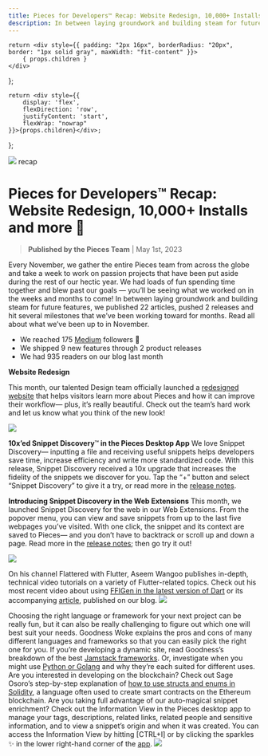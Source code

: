 ```yaml
---
title: Pieces for Developers™ Recap: Website Redesign, 10,000+ Installs and more 👀
description: In between laying groundwork and building steam for future features, we published 22 articles, pushed 2 releases and hit several milestones that we’ve been working toward for months. Read all about what we’ve been up to in November.
---
```


    return <div style={{ padding: "2px 16px", borderRadius: "20px", border: "1px solid gray", maxWidth: "fit-content" }}>
        { props.children }
    </div>
};

    return <div style={{
        display: 'flex',
        flexDirection: 'row',
        justifyContent: 'start',
        flexWrap: "nowrap"
    }}>{props.children}</div>;
};

<link rel="canonical" href="https://code.pieces.app/updates/pieces-for-developers-recap-website-redesign-10000-installs-and-more" />

![](https://uploads-ssl.webflow.com/6143afec68f555387049efb3/63d139f65e242e8004465143_NovRecap_8f6a719e24d00080ea099057274cd60f_2000.png)
<Tag>recap</Tag>

# Pieces for Developers™ Recap: Website Redesign, 10,000+ Installs and more 👀
> **Published by the Pieces Team** | May 1st, 2023

Every November, we gather the entire Pieces team from across the globe and take a week to work on passion projects that have been put aside during the rest of our hectic year. We had loads of fun spending time together and blew past our goals — you’ll be seeing what we worked on in the weeks and months to come!
In between laying groundwork and building steam for future features, we published 22 articles, pushed 2 releases and hit several milestones that we’ve been working toward for months. Read all about what we’ve been up to in November.

- We reached 175 <a href="https://pieces.medium.com/" target="_blank" rel="noopener noreferrer">Medium</a> followers 📰
- We shipped 9 new features through 2 product releases
- We had 935 readers on our blog last month

<strong>Website Redesign</strong>

This month, our talented Design team officially launched a <a href="https://code.pieces.app/" target="_blank" rel="noopener noreferrer">redesigned website</a> that helps visitors learn more about Pieces and how it can improve their workflow— plus, it’s really beautiful. Check out the team’s hard work and let us know what you think of the new look!

![](https://uploads-ssl.webflow.com/6143afec68f555387049efb3/638e63498eeabbca26e86f74_ezgif_com-gif-maker_64f4e188f8e85738ffb69babba551744.gif)

<strong>10x’ed Snippet Discovery</strong>™<strong> in the Pieces Desktop App</strong>
We love Snippet Discovery— inputting a file and receiving useful snippets helps developers save time, increase efficiency and write more standardized code. With this release, Snippet Discovery received a 10x upgrade that increases the fidelity of the snippets we discover for you. Tap the “+” button and select “Snippet Discovery” to give it a try, or read more in the <a href="https://code.pieces.app/updates/pieces-desktop-app-194-pieces-os-300-10xd-snippet-discovery-ui-improvements-and-more" target="_blank" rel="noopener noreferrer">release notes</a>.

<strong>Introducing Snippet Discovery in the Web Extensions</strong>
This month, we launched Snippet Discovery for the web in our Web Extensions. From the popover menu, you can view and save snippets from up to the last five webpages you’ve visited. With one click, the snippet and its context are saved to Pieces— and you don’t have to backtrack or scroll up and down a page. Read more in the <a href="https://code.pieces.app/updates/pieces-chrome-extension-250-biggest-update-of-2022-you-dont-want-to-miss-this" target="_blank" rel="noopener noreferrer">release notes</a>; then go try it out!

![](https://uploads-ssl.webflow.com/6143afec68f555387049efb3/638e63498eeabb1c3ae86f7a_Untitled_d0bf34104ed1b22d0b72ec5095408d35_800.png)

On his channel Flattered with Flutter, Aseem Wangoo publishes in-depth, technical video tutorials on a variety of Flutter-related topics. Check out his most recent video about using <a href="https://www.youtube.com/watch?v=VIbBuPl5oxA&t=1s" target="_blank" rel="noopener noreferrer">FFIGen in the latest version of Dart</a> or its accompanying <a href="https://code.pieces.app/blog/using-ffigen-in-dart-218" target="_blank" rel="noopener noreferrer">article</a>, published on our blog.
![](https://uploads-ssl.webflow.com/6143afec68f555387049efb3/638e63498eeabbc3dde86f73_image191_9e535c6270bb229e099871a76af07b83_800.png)

Choosing the right language or framework for your next project can be really fun, but it can also be really challenging to figure out which one will best suit your needs. Goodness Woke explains the pros and cons of many different languages and frameworks so that you can easily pick the right one for you. If you’re developing a dynamic site, read Goodness’s breakdown of the best <a href="https://code.pieces.app/blog/best-jamstack-frameworks-for-developing-static-and-dynamic-sites" target="_blank" rel="noopener noreferrer">Jamstack frameworks</a>. Or, investigate when you might use <a href="https://code.pieces.app/blog/python-vs-golang" target="_blank" rel="noopener noreferrer">Python or Golang</a> and why they’re each suited for different uses.
Are you interested in developing on the blockchain? Check out Sage Osoro’s step-by-step explanation of <a href="https://code.pieces.app/blog/understanding-structs-and-enums-in-solidity" target="_blank" rel="noopener noreferrer">how to use structs and enums in Solidity</a>, a language often used to create smart contracts on the Ethereum blockchain.
Are you taking full advantage of our auto-magical snippet enrichment? Check out the Information View in the Pieces desktop app to manage your tags, descriptions, related links, related people and sensitive information, and to view a snippet’s origin and when it was created.
You can access the Information View by hitting [CTRL+I] or by clicking the sparkles ✨ in the lower right-hand corner of the <a href="https://code.pieces.app/desktop/features" target="_blank" rel="noopener noreferrer">app</a>.
![](https://uploads-ssl.webflow.com/6143afec68f555387049efb3/638e63498eeabb22bfe86f7c_Group1489_b031c4ee2aada2b60e5a6d31e71eeb3d_800.png)
